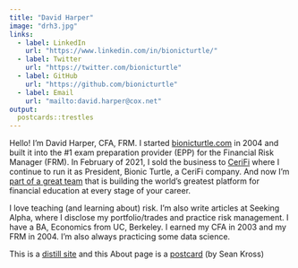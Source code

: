 ```yaml
---
title: "David Harper"
image: "drh3.jpg"
links:
  - label: LinkedIn
    url: "https://www.linkedin.com/in/bionicturtle/"
  - label: Twitter
    url: "https://twitter.com/bionicturtle"
  - label: GitHub
    url: "https://github.com/bionicturtle"
  - label: Email
    url: "mailto:david.harper@cox.net"
output:
  postcards::trestles
---
```

 
Hello! I'm David Harper, CFA, FRM. I started [bionicturtle.com](http://www.bionicturtle.com) in 2004 and built it into the #1 exam preparation provider (EPP) for the Financial Risk Manager (FRM). In February of 2021, I sold the business to [CeriFi](http://cerifi.com) where I continue to run it as President, Bionic Turtle, a CeriFi company. And now I'm [part of a great team](https://www.linkedin.com/company/cerifi/) that is building the world's greatest platform for financial education at every stage of your career.

I love teaching (and learning about) risk. I'm also write articles at Seeking Alpha, where I disclose my portfolio/trades and practice risk management. I have a BA, Economics from UC, Berkeley. I earned my CFA in 2003 and my FRM in 2004. I'm also always practicing some data science. 

This is a [distill site](https://github.com/rstudio/distill) and this About page is a [postcard](https://github.com/seankross/postcards) (by Sean Kross)